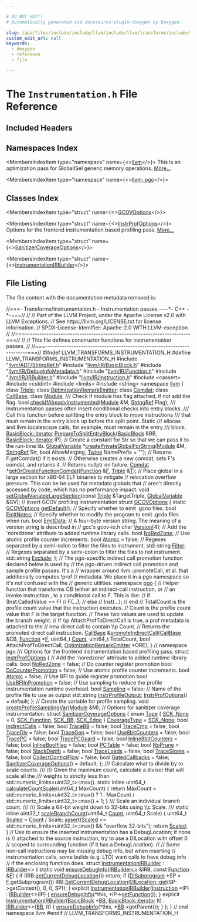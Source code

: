 ```yaml
---

# DO NOT EDIT!
# Automatically generated via docusaurus-plugin-doxygen by Doxygen.

slug: /api/files/include/include/llvm/include/llvm/transforms/include/llvm/transforms/utils/instrumentation-h
custom_edit_url: null
keywords:
  - doxygen
  - reference
  - file

---
```





# The `Instrumentation.h` File Reference

<DoxygenPage pluginConfig={pluginConfig}>



## Included Headers

<IncludesList>
<IncludesListItem
  filePath="llvm/ADT/StringRef.h"
  permalink="/docs/api/files/include/include/llvm/include/llvm/adt/stringref-h"
  isLocal="true" />
<IncludesListItem
  filePath="llvm/IR/BasicBlock.h"
  permalink="/docs/api/files/include/include/llvm/include/llvm/ir/basicblock-h"
  isLocal="true" />
<IncludesListItem
  filePath="llvm/IR/DebugInfoMetadata.h"
  permalink="/docs/api/files/include/include/llvm/include/llvm/ir/debuginfometadata-h"
  isLocal="true" />
<IncludesListItem
  filePath="llvm/IR/Function.h"
  permalink="/docs/api/files/include/include/llvm/include/llvm/ir/function-h"
  isLocal="true" />
<IncludesListItem
  filePath="llvm/IR/IRBuilder.h"
  permalink="/docs/api/files/include/include/llvm/include/llvm/ir/irbuilder-h"
  isLocal="true" />
<IncludesListItem
  filePath="llvm/IR/Instruction.h"
  permalink="/docs/api/files/include/include/llvm/include/llvm/ir/instruction-h"
  isLocal="true" />
<IncludesListItem
  filePath="cassert"
  permalink=""
  isLocal="false" />
<IncludesListItem
  filePath="cstdint"
  permalink=""
  isLocal="false" />
<IncludesListItem
  filePath="limits"
  permalink=""
  isLocal="false" />
<IncludesListItem
  filePath="string"
  permalink=""
  isLocal="false" />
</IncludesList>

## Namespaces Index

<MembersIndex>

<MembersIndexItem
  type="namespace"
  name={<><a href="/docs/api/namespaces/llvm">llvm</a></>}>
This is an optimization pass for GlobalISel generic memory operations. <a href="/docs/api/namespaces/llvm/#details">More...</a>
</MembersIndexItem>

<MembersIndexItem
  type="namespace"
  name={<><a href="/docs/api/namespaces/llvm/pgo">llvm::pgo</a></>}>
</MembersIndexItem>

</MembersIndex>

## Classes Index

<MembersIndex>

<MembersIndexItem
  type="struct"
  name={<><a href="/docs/api/structs/llvm/gcovoptions">GCOVOptions</a></>}>
</MembersIndexItem>

<MembersIndexItem
  type="struct"
  name={<><a href="/docs/api/structs/llvm/instrprofoptions">InstrProfOptions</a></>}>
Options for the frontend instrumentation based profiling pass. <a href="/docs/api/structs/llvm/instrprofoptions/#details">More...</a>
</MembersIndexItem>

<MembersIndexItem
  type="struct"
  name={<><a href="/docs/api/structs/llvm/sanitizercoverageoptions">SanitizerCoverageOptions</a></>}>
</MembersIndexItem>

<MembersIndexItem
  type="struct"
  name={<><a href="/docs/api/structs/llvm/instrumentationirbuilder">InstrumentationIRBuilder</a></>}>
</MembersIndexItem>

</MembersIndex>


## File Listing

The file content with the documentation metadata removed is:

<ProgramListing>

<Link id="l00001" /><CodeLine lineNumber="1"><Highlight kind="comment">//===- Transforms/Instrumentation.h - Instrumentation passes ----&#42;- C++ -&#42;-===//</Highlight><Highlight kind="normal"></Highlight></CodeLine>
<Link id="l00002" /><CodeLine lineNumber="2"><Highlight kind="normal"></Highlight><Highlight kind="comment">//</Highlight><Highlight kind="normal"></Highlight></CodeLine>
<Link id="l00003" /><CodeLine lineNumber="3"><Highlight kind="normal"></Highlight><Highlight kind="comment">// Part of the LLVM Project, under the Apache License v2.0 with LLVM Exceptions.</Highlight><Highlight kind="normal"></Highlight></CodeLine>
<Link id="l00004" /><CodeLine lineNumber="4"><Highlight kind="normal"></Highlight><Highlight kind="comment">// See https://llvm.org/LICENSE.txt for license information.</Highlight><Highlight kind="normal"></Highlight></CodeLine>
<Link id="l00005" /><CodeLine lineNumber="5"><Highlight kind="normal"></Highlight><Highlight kind="comment">// SPDX-License-Identifier: Apache-2.0 WITH LLVM-exception</Highlight><Highlight kind="normal"></Highlight></CodeLine>
<Link id="l00006" /><CodeLine lineNumber="6"><Highlight kind="normal"></Highlight><Highlight kind="comment">//</Highlight><Highlight kind="normal"></Highlight></CodeLine>
<Link id="l00007" /><CodeLine lineNumber="7"><Highlight kind="normal"></Highlight><Highlight kind="comment">//===----------------------------------------------------------------------===//</Highlight><Highlight kind="normal"></Highlight></CodeLine>
<Link id="l00008" /><CodeLine lineNumber="8"><Highlight kind="normal"></Highlight><Highlight kind="comment">//</Highlight><Highlight kind="normal"></Highlight></CodeLine>
<Link id="l00009" /><CodeLine lineNumber="9"><Highlight kind="normal"></Highlight><Highlight kind="comment">// This file defines constructor functions for instrumentation passes.</Highlight><Highlight kind="normal"></Highlight></CodeLine>
<Link id="l00010" /><CodeLine lineNumber="10"><Highlight kind="normal"></Highlight><Highlight kind="comment">//</Highlight><Highlight kind="normal"></Highlight></CodeLine>
<Link id="l00011" /><CodeLine lineNumber="11"><Highlight kind="normal"></Highlight><Highlight kind="comment">//===----------------------------------------------------------------------===//</Highlight><Highlight kind="normal"></Highlight></CodeLine>
<Link id="l00012" /><CodeLine lineNumber="12"><Highlight kind="normal"></Highlight></CodeLine>
<Link id="l00013" /><CodeLine lineNumber="13"><Highlight kind="normal"></Highlight><Highlight kind="preprocessor">#ifndef LLVM&#95;TRANSFORMS&#95;INSTRUMENTATION&#95;H</Highlight><Highlight kind="normal"></Highlight></CodeLine>
<Link id="l00014" /><CodeLine lineNumber="14"><Highlight kind="normal"></Highlight><Highlight kind="preprocessor">#define LLVM&#95;TRANSFORMS&#95;INSTRUMENTATION&#95;H</Highlight><Highlight kind="normal"></Highlight></CodeLine>
<Link id="l00015" /><CodeLine lineNumber="15"><Highlight kind="normal"></Highlight></CodeLine>
<Link id="l00016" /><CodeLine lineNumber="16"><Highlight kind="normal"></Highlight><Highlight kind="preprocessor">#include &quot;<a href="/docs/api/files/include/include/llvm/include/llvm/adt/stringref-h">llvm/ADT/StringRef.h</a>&quot;</Highlight><Highlight kind="normal"></Highlight></CodeLine>
<Link id="l00017" /><CodeLine lineNumber="17"><Highlight kind="normal"></Highlight><Highlight kind="preprocessor">#include &quot;<a href="/docs/api/files/include/include/llvm/include/llvm/ir/basicblock-h">llvm/IR/BasicBlock.h</a>&quot;</Highlight><Highlight kind="normal"></Highlight></CodeLine>
<Link id="l00018" /><CodeLine lineNumber="18"><Highlight kind="normal"></Highlight><Highlight kind="preprocessor">#include &quot;<a href="/docs/api/files/include/include/llvm/include/llvm/ir/debuginfometadata-h">llvm/IR/DebugInfoMetadata.h</a>&quot;</Highlight><Highlight kind="normal"></Highlight></CodeLine>
<Link id="l00019" /><CodeLine lineNumber="19"><Highlight kind="normal"></Highlight><Highlight kind="preprocessor">#include &quot;<a href="/docs/api/files/include/include/llvm/include/llvm/ir/function-h">llvm/IR/Function.h</a>&quot;</Highlight><Highlight kind="normal"></Highlight></CodeLine>
<Link id="l00020" /><CodeLine lineNumber="20"><Highlight kind="normal"></Highlight><Highlight kind="preprocessor">#include &quot;<a href="/docs/api/files/include/include/llvm/include/llvm/ir/irbuilder-h">llvm/IR/IRBuilder.h</a>&quot;</Highlight><Highlight kind="normal"></Highlight></CodeLine>
<Link id="l00021" /><CodeLine lineNumber="21"><Highlight kind="normal"></Highlight><Highlight kind="preprocessor">#include &quot;<a href="/docs/api/files/include/include/llvm/include/llvm/ir/instruction-h">llvm/IR/Instruction.h</a>&quot;</Highlight><Highlight kind="normal"></Highlight></CodeLine>
<Link id="l00022" /><CodeLine lineNumber="22"><Highlight kind="normal"></Highlight><Highlight kind="preprocessor">#include &lt;cassert&gt;</Highlight><Highlight kind="normal"></Highlight></CodeLine>
<Link id="l00023" /><CodeLine lineNumber="23"><Highlight kind="normal"></Highlight><Highlight kind="preprocessor">#include &lt;cstdint&gt;</Highlight><Highlight kind="normal"></Highlight></CodeLine>
<Link id="l00024" /><CodeLine lineNumber="24"><Highlight kind="normal"></Highlight><Highlight kind="preprocessor">#include &lt;limits&gt;</Highlight><Highlight kind="normal"></Highlight></CodeLine>
<Link id="l00025" /><CodeLine lineNumber="25"><Highlight kind="normal"></Highlight><Highlight kind="preprocessor">#include &lt;string&gt;</Highlight><Highlight kind="normal"></Highlight></CodeLine>
<Link id="l00026" /><CodeLine lineNumber="26"><Highlight kind="normal"></Highlight></CodeLine>
<Link id="l00027" /><CodeLine lineNumber="27"><Highlight kind="normal"></Highlight><Highlight kind="keyword">namespace </Highlight><Highlight kind="normal"><a href="/docs/api/namespaces/llvm">llvm</a> &#123;</Highlight></CodeLine>
<Link id="l00028" /><CodeLine lineNumber="28"><Highlight kind="normal"></Highlight></CodeLine>
<Link id="l00029" /><CodeLine lineNumber="29"><Highlight kind="normal"></Highlight><Highlight kind="keyword">class </Highlight><Highlight kind="normal"><a href="/docs/api/classes/llvm/triple">Triple</a>;</Highlight></CodeLine>
<Link id="l00030" /><CodeLine lineNumber="30"><Highlight kind="normal"></Highlight><Highlight kind="keyword">class </Highlight><Highlight kind="normal"><a href="/docs/api/classes/llvm/optimizationremarkemitter">OptimizationRemarkEmitter</a>;</Highlight></CodeLine>
<Link id="l00031" /><CodeLine lineNumber="31"><Highlight kind="normal"></Highlight><Highlight kind="keyword">class </Highlight><Highlight kind="normal"><a href="/docs/api/classes/llvm/comdat">Comdat</a>;</Highlight></CodeLine>
<Link id="l00032" /><CodeLine lineNumber="32"><Highlight kind="normal"></Highlight><Highlight kind="keyword">class </Highlight><Highlight kind="normal"><a href="/docs/api/classes/llvm/callbase">CallBase</a>;</Highlight></CodeLine>
<Link id="l00033" /><CodeLine lineNumber="33"><Highlight kind="normal"></Highlight><Highlight kind="keyword">class </Highlight><Highlight kind="normal"><a href="/docs/api/classes/llvm/module">Module</a>;</Highlight></CodeLine>
<Link id="l00034" /><CodeLine lineNumber="34"><Highlight kind="normal"></Highlight><Highlight kind="comment"></Highlight></CodeLine>
<Link id="l00035" /><CodeLine lineNumber="35"><Highlight kind="comment">/// Check if module has flag attached, if not add the flag.</Highlight><Highlight kind="normal"></Highlight></CodeLine>
<Link id="l00036" /><CodeLine lineNumber="36"><Highlight kind="normal"></Highlight><Highlight kind="keywordtype">bool</Highlight><Highlight kind="normal"> <a href="/docs/api/namespaces/llvm/#aeed520b6f17bd6271d563ee25f3e4728">checkIfAlreadyInstrumented</a>(<a href="/docs/api/classes/llvm/module">Module</a> &amp;M, <a href="/docs/api/classes/llvm/stringref">StringRef</a> Flag);</Highlight></CodeLine>
<Link id="l00037" /><CodeLine lineNumber="37"><Highlight kind="normal"></Highlight><Highlight kind="comment"></Highlight></CodeLine>
<Link id="l00038" /><CodeLine lineNumber="38"><Highlight kind="comment">/// Instrumentation passes often insert conditional checks into entry blocks.</Highlight></CodeLine>
<Link id="l00039" /><CodeLine lineNumber="39"><Highlight kind="comment">/// Call this function before splitting the entry block to move instructions</Highlight></CodeLine>
<Link id="l00040" /><CodeLine lineNumber="40"><Highlight kind="comment">/// that must remain in the entry block up before the split point. Static</Highlight></CodeLine>
<Link id="l00041" /><CodeLine lineNumber="41"><Highlight kind="comment">/// allocas and llvm.localescape calls, for example, must remain in the entry</Highlight></CodeLine>
<Link id="l00042" /><CodeLine lineNumber="42"><Highlight kind="comment">/// block.</Highlight><Highlight kind="normal"></Highlight></CodeLine>
<Link id="l00043" /><CodeLine lineNumber="43"><Highlight kind="normal"><a href="/docs/api/classes/llvm/basicblock/#a98c0a84a5dfa8bce341c829709f171e5">BasicBlock::iterator</a> <a href="/docs/api/namespaces/llvm/#ad7f49d3dc767d0f0789ffd9e332e7a49">PrepareToSplitEntryBlock</a>(<a href="/docs/api/classes/llvm/basicblock">BasicBlock</a> &amp;BB,</Highlight></CodeLine>
<Link id="l00044" /><CodeLine lineNumber="44"><Highlight kind="normal">                                              <a href="/docs/api/classes/llvm/basicblock/#a98c0a84a5dfa8bce341c829709f171e5">BasicBlock::iterator</a> IP);</Highlight></CodeLine>
<Link id="l00045" /><CodeLine lineNumber="45"><Highlight kind="normal"></Highlight></CodeLine>
<Link id="l00046" /><CodeLine lineNumber="46"><Highlight kind="normal"></Highlight><Highlight kind="comment">// Create a constant for Str so that we can pass it to the run-time lib.</Highlight><Highlight kind="normal"></Highlight></CodeLine>
<Link id="l00047" /><CodeLine lineNumber="47"><Highlight kind="normal"><a href="/docs/api/classes/llvm/globalvariable">GlobalVariable</a> &#42;<a href="/docs/api/namespaces/llvm/#a15889f1df360601e4f92325b39882a34">createPrivateGlobalForString</a>(<a href="/docs/api/classes/llvm/module">Module</a> &amp;M, <a href="/docs/api/classes/llvm/stringref">StringRef</a> Str,</Highlight></CodeLine>
<Link id="l00048" /><CodeLine lineNumber="48"><Highlight kind="normal">                                             </Highlight><Highlight kind="keywordtype">bool</Highlight><Highlight kind="normal"> AllowMerging,</Highlight></CodeLine>
<Link id="l00049" /><CodeLine lineNumber="49"><Highlight kind="normal">                                             <a href="/docs/api/classes/llvm/twine">Twine</a> NamePrefix = </Highlight><Highlight kind="stringliteral">&quot;&quot;</Highlight><Highlight kind="normal">);</Highlight></CodeLine>
<Link id="l00050" /><CodeLine lineNumber="50"><Highlight kind="normal"></Highlight></CodeLine>
<Link id="l00051" /><CodeLine lineNumber="51"><Highlight kind="normal"></Highlight><Highlight kind="comment">// Returns F.getComdat() if it exists.</Highlight><Highlight kind="normal"></Highlight></CodeLine>
<Link id="l00052" /><CodeLine lineNumber="52"><Highlight kind="normal"></Highlight><Highlight kind="comment">// Otherwise creates a new comdat, sets F&#39;s comdat, and returns it.</Highlight><Highlight kind="normal"></Highlight></CodeLine>
<Link id="l00053" /><CodeLine lineNumber="53"><Highlight kind="normal"></Highlight><Highlight kind="comment">// Returns nullptr on failure.</Highlight><Highlight kind="normal"></Highlight></CodeLine>
<Link id="l00054" /><CodeLine lineNumber="54"><Highlight kind="normal"><a href="/docs/api/classes/llvm/comdat">Comdat</a> &#42;<a href="/docs/api/namespaces/llvm/#a9176c73c5484c0f85a02eaa609d8a38c">getOrCreateFunctionComdat</a>(<a href="/docs/api/classes/llvm/function">Function</a> &amp;<a href="/docs/api/files/lib/lib/support/md5-cpp/#a96d73bbd7af15cb1fc38c3f4a3bd82e9">F</a>, <a href="/docs/api/classes/llvm/triple">Triple</a> &amp;<a href="/docs/api/files/lib/lib/target/lib/target/mips/mips16isellowering-cpp/#a0acb682b8260ab1c60b918599864e2e5">T</a>);</Highlight></CodeLine>
<Link id="l00055" /><CodeLine lineNumber="55"><Highlight kind="normal"></Highlight></CodeLine>
<Link id="l00056" /><CodeLine lineNumber="56"><Highlight kind="normal"></Highlight><Highlight kind="comment">// Place global in a large section for x86-64 ELF binaries to mitigate</Highlight><Highlight kind="normal"></Highlight></CodeLine>
<Link id="l00057" /><CodeLine lineNumber="57"><Highlight kind="normal"></Highlight><Highlight kind="comment">// relocation overflow pressure. This can be be used for metadata globals that</Highlight><Highlight kind="normal"></Highlight></CodeLine>
<Link id="l00058" /><CodeLine lineNumber="58"><Highlight kind="normal"></Highlight><Highlight kind="comment">// aren&#39;t directly accessed by code, which has no performance impact.</Highlight><Highlight kind="normal"></Highlight></CodeLine>
<Link id="l00059" /><CodeLine lineNumber="59"><Highlight kind="normal"></Highlight><Highlight kind="keywordtype">void</Highlight><Highlight kind="normal"> <a href="/docs/api/namespaces/llvm/#aaf2ff3020b311fe77e208f80459017aa">setGlobalVariableLargeSection</a>(</Highlight><Highlight kind="keyword">const</Highlight><Highlight kind="normal"> <a href="/docs/api/classes/llvm/triple">Triple</a> &amp;TargetTriple,</Highlight></CodeLine>
<Link id="l00060" /><CodeLine lineNumber="60"><Highlight kind="normal">                                   <a href="/docs/api/classes/llvm/globalvariable">GlobalVariable</a> &amp;GV);</Highlight></CodeLine>
<Link id="l00061" /><CodeLine lineNumber="61"><Highlight kind="normal"></Highlight></CodeLine>
<Link id="l00062" /><CodeLine lineNumber="62"><Highlight kind="normal"></Highlight><Highlight kind="comment">// Insert GCOV profiling instrumentation</Highlight><Highlight kind="normal"></Highlight></CodeLine>
<Link id="l00063" /><CodeLine lineNumber="63" lineLink="/docs/api/structs/llvm/gcovoptions"><Highlight kind="normal"></Highlight><Highlight kind="keyword">struct </Highlight><Highlight kind="normal"><a href="/docs/api/structs/llvm/gcovoptions">GCOVOptions</a> &#123;</Highlight></CodeLine>
<Link id="l00064" /><CodeLine lineNumber="64"><Highlight kind="normal">  </Highlight><Highlight kind="keyword">static</Highlight><Highlight kind="normal"> <a href="/docs/api/structs/llvm/gcovoptions">GCOVOptions</a> <a href="/docs/api/structs/llvm/gcovoptions/#a2a4f5ed715494231eea8c658023014dd">getDefault</a>();</Highlight></CodeLine>
<Link id="l00065" /><CodeLine lineNumber="65"><Highlight kind="normal"></Highlight></CodeLine>
<Link id="l00066" /><CodeLine lineNumber="66"><Highlight kind="normal">  </Highlight><Highlight kind="comment">// Specify whether to emit .gcno files.</Highlight><Highlight kind="normal"></Highlight></CodeLine>
<Link id="l00067" /><CodeLine lineNumber="67" lineLink="/docs/api/structs/llvm/gcovoptions/#a9650437e09459d65f738937955d8f884"><Highlight kind="normal">  </Highlight><Highlight kind="keywordtype">bool</Highlight><Highlight kind="normal"> <a href="/docs/api/structs/llvm/gcovoptions/#a9650437e09459d65f738937955d8f884">EmitNotes</a>;</Highlight></CodeLine>
<Link id="l00068" /><CodeLine lineNumber="68"><Highlight kind="normal"></Highlight></CodeLine>
<Link id="l00069" /><CodeLine lineNumber="69"><Highlight kind="normal">  </Highlight><Highlight kind="comment">// Specify whether to modify the program to emit .gcda files when run.</Highlight><Highlight kind="normal"></Highlight></CodeLine>
<Link id="l00070" /><CodeLine lineNumber="70" lineLink="/docs/api/structs/llvm/gcovoptions/#aaa4ca0fc70da4cc8a069186333919c9d"><Highlight kind="normal">  </Highlight><Highlight kind="keywordtype">bool</Highlight><Highlight kind="normal"> <a href="/docs/api/structs/llvm/gcovoptions/#aaa4ca0fc70da4cc8a069186333919c9d">EmitData</a>;</Highlight></CodeLine>
<Link id="l00071" /><CodeLine lineNumber="71"><Highlight kind="normal"></Highlight></CodeLine>
<Link id="l00072" /><CodeLine lineNumber="72"><Highlight kind="normal">  </Highlight><Highlight kind="comment">// A four-byte version string. The meaning of a version string is described in</Highlight><Highlight kind="normal"></Highlight></CodeLine>
<Link id="l00073" /><CodeLine lineNumber="73"><Highlight kind="normal">  </Highlight><Highlight kind="comment">// gcc&#39;s gcov-io.h</Highlight><Highlight kind="normal"></Highlight></CodeLine>
<Link id="l00074" /><CodeLine lineNumber="74" lineLink="/docs/api/structs/llvm/gcovoptions/#aa42b0007c57b72eb60906d55125eb8b5"><Highlight kind="normal">  </Highlight><Highlight kind="keywordtype">char</Highlight><Highlight kind="normal"> <a href="/docs/api/structs/llvm/gcovoptions/#aa42b0007c57b72eb60906d55125eb8b5">Version</a>&#91;4&#93;;</Highlight></CodeLine>
<Link id="l00075" /><CodeLine lineNumber="75"><Highlight kind="normal"></Highlight></CodeLine>
<Link id="l00076" /><CodeLine lineNumber="76"><Highlight kind="normal">  </Highlight><Highlight kind="comment">// Add the &#39;noredzone&#39; attribute to added runtime library calls.</Highlight><Highlight kind="normal"></Highlight></CodeLine>
<Link id="l00077" /><CodeLine lineNumber="77" lineLink="/docs/api/structs/llvm/gcovoptions/#a7603fb20be37298c2a4e85cc65cd00dc"><Highlight kind="normal">  </Highlight><Highlight kind="keywordtype">bool</Highlight><Highlight kind="normal"> <a href="/docs/api/structs/llvm/gcovoptions/#a7603fb20be37298c2a4e85cc65cd00dc">NoRedZone</a>;</Highlight></CodeLine>
<Link id="l00078" /><CodeLine lineNumber="78"><Highlight kind="normal"></Highlight></CodeLine>
<Link id="l00079" /><CodeLine lineNumber="79"><Highlight kind="normal">  </Highlight><Highlight kind="comment">// Use atomic profile counter increments.</Highlight><Highlight kind="normal"></Highlight></CodeLine>
<Link id="l00080" /><CodeLine lineNumber="80" lineLink="/docs/api/structs/llvm/gcovoptions/#a047d5b89b81ca7392d029cc29d7dc5b1"><Highlight kind="normal">  </Highlight><Highlight kind="keywordtype">bool</Highlight><Highlight kind="normal"> <a href="/docs/api/structs/llvm/gcovoptions/#a047d5b89b81ca7392d029cc29d7dc5b1">Atomic</a> = </Highlight><Highlight kind="keyword">false</Highlight><Highlight kind="normal">;</Highlight></CodeLine>
<Link id="l00081" /><CodeLine lineNumber="81"><Highlight kind="normal"></Highlight></CodeLine>
<Link id="l00082" /><CodeLine lineNumber="82"><Highlight kind="normal">  </Highlight><Highlight kind="comment">// Regexes separated by a semi-colon to filter the files to instrument.</Highlight><Highlight kind="normal"></Highlight></CodeLine>
<Link id="l00083" /><CodeLine lineNumber="83" lineLink="/docs/api/structs/llvm/gcovoptions/#a90fb5409637956ad55a1436c16eab67f"><Highlight kind="normal">  std::string <a href="/docs/api/structs/llvm/gcovoptions/#a90fb5409637956ad55a1436c16eab67f">Filter</a>;</Highlight></CodeLine>
<Link id="l00084" /><CodeLine lineNumber="84"><Highlight kind="normal"></Highlight></CodeLine>
<Link id="l00085" /><CodeLine lineNumber="85"><Highlight kind="normal">  </Highlight><Highlight kind="comment">// Regexes separated by a semi-colon to filter the files to not instrument.</Highlight><Highlight kind="normal"></Highlight></CodeLine>
<Link id="l00086" /><CodeLine lineNumber="86" lineLink="/docs/api/structs/llvm/gcovoptions/#a82b0da882b862e60f85f88712a182bb3"><Highlight kind="normal">  std::string <a href="/docs/api/structs/llvm/gcovoptions/#a82b0da882b862e60f85f88712a182bb3">Exclude</a>;</Highlight></CodeLine>
<Link id="l00087" /><CodeLine lineNumber="87"><Highlight kind="normal">&#125;;</Highlight></CodeLine>
<Link id="l00088" /><CodeLine lineNumber="88"><Highlight kind="normal"></Highlight></CodeLine>
<Link id="l00089" /><CodeLine lineNumber="89"><Highlight kind="normal"></Highlight><Highlight kind="comment">// The pgo-specific indirect call promotion function declared below is used by</Highlight><Highlight kind="normal"></Highlight></CodeLine>
<Link id="l00090" /><CodeLine lineNumber="90"><Highlight kind="normal"></Highlight><Highlight kind="comment">// the pgo-driven indirect call promotion and sample profile passes. It&#39;s a</Highlight><Highlight kind="normal"></Highlight></CodeLine>
<Link id="l00091" /><CodeLine lineNumber="91"><Highlight kind="normal"></Highlight><Highlight kind="comment">// wrapper around llvm::promoteCall, et al. that additionally computes !prof</Highlight><Highlight kind="normal"></Highlight></CodeLine>
<Link id="l00092" /><CodeLine lineNumber="92"><Highlight kind="normal"></Highlight><Highlight kind="comment">// metadata. We place it in a pgo namespace so it&#39;s not confused with the</Highlight><Highlight kind="normal"></Highlight></CodeLine>
<Link id="l00093" /><CodeLine lineNumber="93"><Highlight kind="normal"></Highlight><Highlight kind="comment">// generic utilities.</Highlight><Highlight kind="normal"></Highlight></CodeLine>
<Link id="l00094" /><CodeLine lineNumber="94" lineLink="/docs/api/namespaces/llvm/pgo"><Highlight kind="normal"></Highlight><Highlight kind="keyword">namespace </Highlight><Highlight kind="normal"><a href="/docs/api/namespaces/llvm/pgo">pgo</a> &#123;</Highlight></CodeLine>
<Link id="l00095" /><CodeLine lineNumber="95"><Highlight kind="normal"></Highlight></CodeLine>
<Link id="l00096" /><CodeLine lineNumber="96"><Highlight kind="normal"></Highlight><Highlight kind="comment">// Helper function that transforms CB (either an indirect-call instruction, or</Highlight><Highlight kind="normal"></Highlight></CodeLine>
<Link id="l00097" /><CodeLine lineNumber="97"><Highlight kind="normal"></Highlight><Highlight kind="comment">// an invoke instruction , to a conditional call to F. This is like:</Highlight><Highlight kind="normal"></Highlight></CodeLine>
<Link id="l00098" /><CodeLine lineNumber="98"><Highlight kind="normal"></Highlight><Highlight kind="comment">//     if (Inst.CalledValue == F)</Highlight><Highlight kind="normal"></Highlight></CodeLine>
<Link id="l00099" /><CodeLine lineNumber="99"><Highlight kind="normal"></Highlight><Highlight kind="comment">//        F(...);</Highlight><Highlight kind="normal"></Highlight></CodeLine>
<Link id="l00100" /><CodeLine lineNumber="100"><Highlight kind="normal"></Highlight><Highlight kind="comment">//     else</Highlight><Highlight kind="normal"></Highlight></CodeLine>
<Link id="l00101" /><CodeLine lineNumber="101"><Highlight kind="normal"></Highlight><Highlight kind="comment">//        Inst(...);</Highlight><Highlight kind="normal"></Highlight></CodeLine>
<Link id="l00102" /><CodeLine lineNumber="102"><Highlight kind="normal"></Highlight><Highlight kind="comment">//     end</Highlight><Highlight kind="normal"></Highlight></CodeLine>
<Link id="l00103" /><CodeLine lineNumber="103"><Highlight kind="normal"></Highlight><Highlight kind="comment">// TotalCount is the profile count value that the instruction executes.</Highlight><Highlight kind="normal"></Highlight></CodeLine>
<Link id="l00104" /><CodeLine lineNumber="104"><Highlight kind="normal"></Highlight><Highlight kind="comment">// Count is the profile count value that F is the target function.</Highlight><Highlight kind="normal"></Highlight></CodeLine>
<Link id="l00105" /><CodeLine lineNumber="105"><Highlight kind="normal"></Highlight><Highlight kind="comment">// These two values are used to update the branch weight.</Highlight><Highlight kind="normal"></Highlight></CodeLine>
<Link id="l00106" /><CodeLine lineNumber="106"><Highlight kind="normal"></Highlight><Highlight kind="comment">// If \\p AttachProfToDirectCall is true, a prof metadata is attached to the</Highlight><Highlight kind="normal"></Highlight></CodeLine>
<Link id="l00107" /><CodeLine lineNumber="107"><Highlight kind="normal"></Highlight><Highlight kind="comment">// new direct call to contain \\p Count.</Highlight><Highlight kind="normal"></Highlight></CodeLine>
<Link id="l00108" /><CodeLine lineNumber="108"><Highlight kind="normal"></Highlight><Highlight kind="comment">// Returns the promoted direct call instruction.</Highlight><Highlight kind="normal"></Highlight></CodeLine>
<Link id="l00109" /><CodeLine lineNumber="109"><Highlight kind="normal"><a href="/docs/api/classes/llvm/callbase">CallBase</a> &amp;<a href="/docs/api/namespaces/llvm/pgo/#ac3ab1f99a5d99ba23fcfec6044ebc805">promoteIndirectCall</a>(<a href="/docs/api/classes/llvm/callbase">CallBase</a> &amp;CB, <a href="/docs/api/classes/llvm/function">Function</a> &#42;<a href="/docs/api/files/lib/lib/support/md5-cpp/#a96d73bbd7af15cb1fc38c3f4a3bd82e9">F</a>, uint64&#95;t <a href="/docs/api/namespaces/llvm/#a845e08be4b0320d66901a66b0c0e9509">Count</a>,</Highlight></CodeLine>
<Link id="l00110" /><CodeLine lineNumber="110"><Highlight kind="normal">                              uint64&#95;t TotalCount, </Highlight><Highlight kind="keywordtype">bool</Highlight><Highlight kind="normal"> AttachProfToDirectCall,</Highlight></CodeLine>
<Link id="l00111" /><CodeLine lineNumber="111"><Highlight kind="normal">                              <a href="/docs/api/classes/llvm/optimizationremarkemitter">OptimizationRemarkEmitter</a> &#42;ORE);</Highlight></CodeLine>
<Link id="l00112" /><CodeLine lineNumber="112"><Highlight kind="normal">&#125; </Highlight><Highlight kind="comment">// namespace pgo</Highlight><Highlight kind="normal"></Highlight></CodeLine>
<Link id="l00113" /><CodeLine lineNumber="113"><Highlight kind="normal"></Highlight><Highlight kind="comment"></Highlight></CodeLine>
<Link id="l00114" /><CodeLine lineNumber="114"><Highlight kind="comment">/// Options for the frontend instrumentation based profiling pass.</Highlight><Highlight kind="normal"></Highlight></CodeLine>
<Link id="l00115" /><CodeLine lineNumber="115" lineLink="/docs/api/structs/llvm/instrprofoptions"><Highlight kind="normal"></Highlight><Highlight kind="keyword">struct </Highlight><Highlight kind="normal"><a href="/docs/api/structs/llvm/instrprofoptions/#a10acf855d7033007ebc6f0693a4dfa90">InstrProfOptions</a> &#123;</Highlight></CodeLine>
<Link id="l00116" /><CodeLine lineNumber="116"><Highlight kind="normal">  </Highlight><Highlight kind="comment">// Add the &#39;noredzone&#39; attribute to added runtime library calls.</Highlight><Highlight kind="normal"></Highlight></CodeLine>
<Link id="l00117" /><CodeLine lineNumber="117" lineLink="/docs/api/structs/llvm/instrprofoptions/#a453a285abbd4055529d0113e34222fde"><Highlight kind="normal">  </Highlight><Highlight kind="keywordtype">bool</Highlight><Highlight kind="normal"> <a href="/docs/api/structs/llvm/instrprofoptions/#a453a285abbd4055529d0113e34222fde">NoRedZone</a> = </Highlight><Highlight kind="keyword">false</Highlight><Highlight kind="normal">;</Highlight></CodeLine>
<Link id="l00118" /><CodeLine lineNumber="118"><Highlight kind="normal"></Highlight></CodeLine>
<Link id="l00119" /><CodeLine lineNumber="119"><Highlight kind="normal">  </Highlight><Highlight kind="comment">// Do counter register promotion</Highlight><Highlight kind="normal"></Highlight></CodeLine>
<Link id="l00120" /><CodeLine lineNumber="120" lineLink="/docs/api/structs/llvm/instrprofoptions/#a7961a6dd8e7618d08b3ffe19e1a3c7e3"><Highlight kind="normal">  </Highlight><Highlight kind="keywordtype">bool</Highlight><Highlight kind="normal"> <a href="/docs/api/structs/llvm/instrprofoptions/#a7961a6dd8e7618d08b3ffe19e1a3c7e3">DoCounterPromotion</a> = </Highlight><Highlight kind="keyword">false</Highlight><Highlight kind="normal">;</Highlight></CodeLine>
<Link id="l00121" /><CodeLine lineNumber="121"><Highlight kind="normal"></Highlight></CodeLine>
<Link id="l00122" /><CodeLine lineNumber="122"><Highlight kind="normal">  </Highlight><Highlight kind="comment">// Use atomic profile counter increments.</Highlight><Highlight kind="normal"></Highlight></CodeLine>
<Link id="l00123" /><CodeLine lineNumber="123" lineLink="/docs/api/structs/llvm/instrprofoptions/#a599d8f0899e3ea8da9d84cae20c82164"><Highlight kind="normal">  </Highlight><Highlight kind="keywordtype">bool</Highlight><Highlight kind="normal"> <a href="/docs/api/structs/llvm/instrprofoptions/#a599d8f0899e3ea8da9d84cae20c82164">Atomic</a> = </Highlight><Highlight kind="keyword">false</Highlight><Highlight kind="normal">;</Highlight></CodeLine>
<Link id="l00124" /><CodeLine lineNumber="124"><Highlight kind="normal"></Highlight></CodeLine>
<Link id="l00125" /><CodeLine lineNumber="125"><Highlight kind="normal">  </Highlight><Highlight kind="comment">// Use BFI to guide register promotion</Highlight><Highlight kind="normal"></Highlight></CodeLine>
<Link id="l00126" /><CodeLine lineNumber="126" lineLink="/docs/api/structs/llvm/instrprofoptions/#a3924c5cb31de4d5bd52aa9191186765f"><Highlight kind="normal">  </Highlight><Highlight kind="keywordtype">bool</Highlight><Highlight kind="normal"> <a href="/docs/api/structs/llvm/instrprofoptions/#a3924c5cb31de4d5bd52aa9191186765f">UseBFIInPromotion</a> = </Highlight><Highlight kind="keyword">false</Highlight><Highlight kind="normal">;</Highlight></CodeLine>
<Link id="l00127" /><CodeLine lineNumber="127"><Highlight kind="normal"></Highlight></CodeLine>
<Link id="l00128" /><CodeLine lineNumber="128"><Highlight kind="normal">  </Highlight><Highlight kind="comment">// Use sampling to reduce the profile instrumentation runtime overhead.</Highlight><Highlight kind="normal"></Highlight></CodeLine>
<Link id="l00129" /><CodeLine lineNumber="129" lineLink="/docs/api/structs/llvm/instrprofoptions/#a455749336d730c09c0015adecf3139b2"><Highlight kind="normal">  </Highlight><Highlight kind="keywordtype">bool</Highlight><Highlight kind="normal"> <a href="/docs/api/structs/llvm/instrprofoptions/#a455749336d730c09c0015adecf3139b2">Sampling</a> = </Highlight><Highlight kind="keyword">false</Highlight><Highlight kind="normal">;</Highlight></CodeLine>
<Link id="l00130" /><CodeLine lineNumber="130"><Highlight kind="normal"></Highlight></CodeLine>
<Link id="l00131" /><CodeLine lineNumber="131"><Highlight kind="normal">  </Highlight><Highlight kind="comment">// Name of the profile file to use as output</Highlight><Highlight kind="normal"></Highlight></CodeLine>
<Link id="l00132" /><CodeLine lineNumber="132" lineLink="/docs/api/structs/llvm/instrprofoptions/#ab9246d23776e80d142b6245f1ac54761"><Highlight kind="normal">  std::string <a href="/docs/api/structs/llvm/instrprofoptions/#ab9246d23776e80d142b6245f1ac54761">InstrProfileOutput</a>;</Highlight></CodeLine>
<Link id="l00133" /><CodeLine lineNumber="133"><Highlight kind="normal"></Highlight></CodeLine>
<Link id="l00134" /><CodeLine lineNumber="134" lineLink="/docs/api/structs/llvm/instrprofoptions/#a10acf855d7033007ebc6f0693a4dfa90"><Highlight kind="normal">  <a href="/docs/api/structs/llvm/instrprofoptions/#a10acf855d7033007ebc6f0693a4dfa90">InstrProfOptions</a>() = </Highlight><Highlight kind="keywordflow">default</Highlight><Highlight kind="normal">;</Highlight></CodeLine>
<Link id="l00135" /><CodeLine lineNumber="135"><Highlight kind="normal">&#125;;</Highlight></CodeLine>
<Link id="l00136" /><CodeLine lineNumber="136"><Highlight kind="normal"></Highlight></CodeLine>
<Link id="l00137" /><CodeLine lineNumber="137"><Highlight kind="normal"></Highlight><Highlight kind="comment">// Create the variable for profile sampling.</Highlight><Highlight kind="normal"></Highlight></CodeLine>
<Link id="l00138" /><CodeLine lineNumber="138"><Highlight kind="normal"></Highlight><Highlight kind="keywordtype">void</Highlight><Highlight kind="normal"> <a href="/docs/api/namespaces/llvm/#a277490f857b3fe53b950347a9148a447">createProfileSamplingVar</a>(<a href="/docs/api/classes/llvm/module">Module</a> &amp;M);</Highlight></CodeLine>
<Link id="l00139" /><CodeLine lineNumber="139"><Highlight kind="normal"></Highlight></CodeLine>
<Link id="l00140" /><CodeLine lineNumber="140"><Highlight kind="normal"></Highlight><Highlight kind="comment">// Options for sanitizer coverage instrumentation.</Highlight><Highlight kind="normal"></Highlight></CodeLine>
<Link id="l00141" /><CodeLine lineNumber="141" lineLink="/docs/api/structs/llvm/sanitizercoverageoptions"><Highlight kind="normal"></Highlight><Highlight kind="keyword">struct </Highlight><Highlight kind="normal"><a href="/docs/api/structs/llvm/sanitizercoverageoptions/#a116e5442a6e9139e0290b8ac2c8057f2">SanitizerCoverageOptions</a> &#123;</Highlight></CodeLine>
<Link id="l00142" /><CodeLine lineNumber="142" lineLink="/docs/api/structs/llvm/sanitizercoverageoptions/#a6fbd9e46b04866c157520732aaaa99be"><Highlight kind="normal">  </Highlight><Highlight kind="keyword">enum</Highlight><Highlight kind="normal"> <a href="/docs/api/structs/llvm/sanitizercoverageoptions/#a6fbd9e46b04866c157520732aaaa99be">Type</a> &#123;</Highlight></CodeLine>
<Link id="l00143" /><CodeLine lineNumber="143" lineLink="/docs/api/structs/llvm/sanitizercoverageoptions/#a6fbd9e46b04866c157520732aaaa99bea8d35016762982753aec6d7aed4be8142"><Highlight kind="normal">    <a href="/docs/api/structs/llvm/sanitizercoverageoptions/#a6fbd9e46b04866c157520732aaaa99bea8d35016762982753aec6d7aed4be8142">SCK&#95;None</a> = 0,</Highlight></CodeLine>
<Link id="l00144" /><CodeLine lineNumber="144" lineLink="/docs/api/structs/llvm/sanitizercoverageoptions/#a6fbd9e46b04866c157520732aaaa99bea626aea6d83c51734a35fe969a0c86c5f"><Highlight kind="normal">    <a href="/docs/api/structs/llvm/sanitizercoverageoptions/#a6fbd9e46b04866c157520732aaaa99bea626aea6d83c51734a35fe969a0c86c5f">SCK&#95;Function</a>,</Highlight></CodeLine>
<Link id="l00145" /><CodeLine lineNumber="145" lineLink="/docs/api/structs/llvm/sanitizercoverageoptions/#a6fbd9e46b04866c157520732aaaa99beaa742a77dbd1705b1b3e1a612279029d8"><Highlight kind="normal">    <a href="/docs/api/structs/llvm/sanitizercoverageoptions/#a6fbd9e46b04866c157520732aaaa99beaa742a77dbd1705b1b3e1a612279029d8">SCK&#95;BB</a>,</Highlight></CodeLine>
<Link id="l00146" /><CodeLine lineNumber="146" lineLink="/docs/api/structs/llvm/sanitizercoverageoptions/#a6fbd9e46b04866c157520732aaaa99beafdefa46197f678fbe938c38ee20befd1"><Highlight kind="normal">    <a href="/docs/api/structs/llvm/sanitizercoverageoptions/#a6fbd9e46b04866c157520732aaaa99beafdefa46197f678fbe938c38ee20befd1">SCK&#95;Edge</a></Highlight></CodeLine>
<Link id="l00147" /><CodeLine lineNumber="147" lineLink="/docs/api/structs/llvm/sanitizercoverageoptions/#a09606541d39f43887258e83b257e34c1"><Highlight kind="normal">  &#125; <a href="/docs/api/structs/llvm/sanitizercoverageoptions/#a09606541d39f43887258e83b257e34c1">CoverageType</a> = <a href="/docs/api/structs/llvm/sanitizercoverageoptions/#a6fbd9e46b04866c157520732aaaa99bea8d35016762982753aec6d7aed4be8142">SCK&#95;None</a>;</Highlight></CodeLine>
<Link id="l00148" /><CodeLine lineNumber="148" lineLink="/docs/api/structs/llvm/sanitizercoverageoptions/#aaaab818a4cdbca694e6eb690d7a257f1"><Highlight kind="normal">  </Highlight><Highlight kind="keywordtype">bool</Highlight><Highlight kind="normal"> <a href="/docs/api/structs/llvm/sanitizercoverageoptions/#aaaab818a4cdbca694e6eb690d7a257f1">IndirectCalls</a> = </Highlight><Highlight kind="keyword">false</Highlight><Highlight kind="normal">;</Highlight></CodeLine>
<Link id="l00149" /><CodeLine lineNumber="149" lineLink="/docs/api/structs/llvm/sanitizercoverageoptions/#a522ced4cb05f1d83530613288df101c9"><Highlight kind="normal">  </Highlight><Highlight kind="keywordtype">bool</Highlight><Highlight kind="normal"> <a href="/docs/api/structs/llvm/sanitizercoverageoptions/#a522ced4cb05f1d83530613288df101c9">TraceBB</a> = </Highlight><Highlight kind="keyword">false</Highlight><Highlight kind="normal">;</Highlight></CodeLine>
<Link id="l00150" /><CodeLine lineNumber="150" lineLink="/docs/api/structs/llvm/sanitizercoverageoptions/#aa1e88635b87fdd3331a588f77c32cd44"><Highlight kind="normal">  </Highlight><Highlight kind="keywordtype">bool</Highlight><Highlight kind="normal"> <a href="/docs/api/structs/llvm/sanitizercoverageoptions/#aa1e88635b87fdd3331a588f77c32cd44">TraceCmp</a> = </Highlight><Highlight kind="keyword">false</Highlight><Highlight kind="normal">;</Highlight></CodeLine>
<Link id="l00151" /><CodeLine lineNumber="151" lineLink="/docs/api/structs/llvm/sanitizercoverageoptions/#a7a323cb9df35165f7e78c7a1ef7b8292"><Highlight kind="normal">  </Highlight><Highlight kind="keywordtype">bool</Highlight><Highlight kind="normal"> <a href="/docs/api/structs/llvm/sanitizercoverageoptions/#a7a323cb9df35165f7e78c7a1ef7b8292">TraceDiv</a> = </Highlight><Highlight kind="keyword">false</Highlight><Highlight kind="normal">;</Highlight></CodeLine>
<Link id="l00152" /><CodeLine lineNumber="152" lineLink="/docs/api/structs/llvm/sanitizercoverageoptions/#acd6a6faa8eb5e5d564000ead64b1bb12"><Highlight kind="normal">  </Highlight><Highlight kind="keywordtype">bool</Highlight><Highlight kind="normal"> <a href="/docs/api/structs/llvm/sanitizercoverageoptions/#acd6a6faa8eb5e5d564000ead64b1bb12">TraceGep</a> = </Highlight><Highlight kind="keyword">false</Highlight><Highlight kind="normal">;</Highlight></CodeLine>
<Link id="l00153" /><CodeLine lineNumber="153" lineLink="/docs/api/structs/llvm/sanitizercoverageoptions/#a0b3595e6dda6233221763ca6e0e8455d"><Highlight kind="normal">  </Highlight><Highlight kind="keywordtype">bool</Highlight><Highlight kind="normal"> <a href="/docs/api/structs/llvm/sanitizercoverageoptions/#a0b3595e6dda6233221763ca6e0e8455d">Use8bitCounters</a> = </Highlight><Highlight kind="keyword">false</Highlight><Highlight kind="normal">;</Highlight></CodeLine>
<Link id="l00154" /><CodeLine lineNumber="154" lineLink="/docs/api/structs/llvm/sanitizercoverageoptions/#aeb3f8fd48a0d88fa5424a949bd995bfc"><Highlight kind="normal">  </Highlight><Highlight kind="keywordtype">bool</Highlight><Highlight kind="normal"> <a href="/docs/api/structs/llvm/sanitizercoverageoptions/#aeb3f8fd48a0d88fa5424a949bd995bfc">TracePC</a> = </Highlight><Highlight kind="keyword">false</Highlight><Highlight kind="normal">;</Highlight></CodeLine>
<Link id="l00155" /><CodeLine lineNumber="155" lineLink="/docs/api/structs/llvm/sanitizercoverageoptions/#ac680953e8d40d90585617d7a46abe9f9"><Highlight kind="normal">  </Highlight><Highlight kind="keywordtype">bool</Highlight><Highlight kind="normal"> <a href="/docs/api/structs/llvm/sanitizercoverageoptions/#ac680953e8d40d90585617d7a46abe9f9">TracePCGuard</a> = </Highlight><Highlight kind="keyword">false</Highlight><Highlight kind="normal">;</Highlight></CodeLine>
<Link id="l00156" /><CodeLine lineNumber="156" lineLink="/docs/api/structs/llvm/sanitizercoverageoptions/#aad754cc8e7b969c123696d2aa4547377"><Highlight kind="normal">  </Highlight><Highlight kind="keywordtype">bool</Highlight><Highlight kind="normal"> <a href="/docs/api/structs/llvm/sanitizercoverageoptions/#aad754cc8e7b969c123696d2aa4547377">Inline8bitCounters</a> = </Highlight><Highlight kind="keyword">false</Highlight><Highlight kind="normal">;</Highlight></CodeLine>
<Link id="l00157" /><CodeLine lineNumber="157" lineLink="/docs/api/structs/llvm/sanitizercoverageoptions/#a9fabea26362c7496d6bd719d59c70ca9"><Highlight kind="normal">  </Highlight><Highlight kind="keywordtype">bool</Highlight><Highlight kind="normal"> <a href="/docs/api/structs/llvm/sanitizercoverageoptions/#a9fabea26362c7496d6bd719d59c70ca9">InlineBoolFlag</a> = </Highlight><Highlight kind="keyword">false</Highlight><Highlight kind="normal">;</Highlight></CodeLine>
<Link id="l00158" /><CodeLine lineNumber="158" lineLink="/docs/api/structs/llvm/sanitizercoverageoptions/#ad131c186c60ceb6f84f30207d70fca75"><Highlight kind="normal">  </Highlight><Highlight kind="keywordtype">bool</Highlight><Highlight kind="normal"> <a href="/docs/api/structs/llvm/sanitizercoverageoptions/#ad131c186c60ceb6f84f30207d70fca75">PCTable</a> = </Highlight><Highlight kind="keyword">false</Highlight><Highlight kind="normal">;</Highlight></CodeLine>
<Link id="l00159" /><CodeLine lineNumber="159" lineLink="/docs/api/structs/llvm/sanitizercoverageoptions/#a1fe51c905aa299a1d55a1d8a32757efa"><Highlight kind="normal">  </Highlight><Highlight kind="keywordtype">bool</Highlight><Highlight kind="normal"> <a href="/docs/api/structs/llvm/sanitizercoverageoptions/#a1fe51c905aa299a1d55a1d8a32757efa">NoPrune</a> = </Highlight><Highlight kind="keyword">false</Highlight><Highlight kind="normal">;</Highlight></CodeLine>
<Link id="l00160" /><CodeLine lineNumber="160" lineLink="/docs/api/structs/llvm/sanitizercoverageoptions/#a521bd39307e7f521f1058809616ad006"><Highlight kind="normal">  </Highlight><Highlight kind="keywordtype">bool</Highlight><Highlight kind="normal"> <a href="/docs/api/structs/llvm/sanitizercoverageoptions/#a521bd39307e7f521f1058809616ad006">StackDepth</a> = </Highlight><Highlight kind="keyword">false</Highlight><Highlight kind="normal">;</Highlight></CodeLine>
<Link id="l00161" /><CodeLine lineNumber="161" lineLink="/docs/api/structs/llvm/sanitizercoverageoptions/#a007420e82756d706184013a949f57a58"><Highlight kind="normal">  </Highlight><Highlight kind="keywordtype">bool</Highlight><Highlight kind="normal"> <a href="/docs/api/structs/llvm/sanitizercoverageoptions/#a007420e82756d706184013a949f57a58">TraceLoads</a> = </Highlight><Highlight kind="keyword">false</Highlight><Highlight kind="normal">;</Highlight></CodeLine>
<Link id="l00162" /><CodeLine lineNumber="162" lineLink="/docs/api/structs/llvm/sanitizercoverageoptions/#a81e94626fdfa57d1375ddcc0d4d888a0"><Highlight kind="normal">  </Highlight><Highlight kind="keywordtype">bool</Highlight><Highlight kind="normal"> <a href="/docs/api/structs/llvm/sanitizercoverageoptions/#a81e94626fdfa57d1375ddcc0d4d888a0">TraceStores</a> = </Highlight><Highlight kind="keyword">false</Highlight><Highlight kind="normal">;</Highlight></CodeLine>
<Link id="l00163" /><CodeLine lineNumber="163" lineLink="/docs/api/structs/llvm/sanitizercoverageoptions/#af47ef924a3c7312010d41dc3b8567357"><Highlight kind="normal">  </Highlight><Highlight kind="keywordtype">bool</Highlight><Highlight kind="normal"> <a href="/docs/api/structs/llvm/sanitizercoverageoptions/#af47ef924a3c7312010d41dc3b8567357">CollectControlFlow</a> = </Highlight><Highlight kind="keyword">false</Highlight><Highlight kind="normal">;</Highlight></CodeLine>
<Link id="l00164" /><CodeLine lineNumber="164" lineLink="/docs/api/structs/llvm/sanitizercoverageoptions/#ace07489c9e1913ab5e929fd21ae2e3fb"><Highlight kind="normal">  </Highlight><Highlight kind="keywordtype">bool</Highlight><Highlight kind="normal"> <a href="/docs/api/structs/llvm/sanitizercoverageoptions/#ace07489c9e1913ab5e929fd21ae2e3fb">GatedCallbacks</a> = </Highlight><Highlight kind="keyword">false</Highlight><Highlight kind="normal">;</Highlight></CodeLine>
<Link id="l00165" /><CodeLine lineNumber="165"><Highlight kind="normal"></Highlight></CodeLine>
<Link id="l00166" /><CodeLine lineNumber="166" lineLink="/docs/api/structs/llvm/sanitizercoverageoptions/#a116e5442a6e9139e0290b8ac2c8057f2"><Highlight kind="normal">  <a href="/docs/api/structs/llvm/sanitizercoverageoptions/#a116e5442a6e9139e0290b8ac2c8057f2">SanitizerCoverageOptions</a>() = </Highlight><Highlight kind="keywordflow">default</Highlight><Highlight kind="normal">;</Highlight></CodeLine>
<Link id="l00167" /><CodeLine lineNumber="167"><Highlight kind="normal">&#125;;</Highlight></CodeLine>
<Link id="l00168" /><CodeLine lineNumber="168"><Highlight kind="normal"></Highlight><Highlight kind="comment"></Highlight></CodeLine>
<Link id="l00169" /><CodeLine lineNumber="169"><Highlight kind="comment">/// Calculate what to divide by to scale counts.</Highlight></CodeLine>
<Link id="l00170" /><CodeLine lineNumber="170"><Highlight kind="comment">///</Highlight></CodeLine>
<Link id="l00171" /><CodeLine lineNumber="171"><Highlight kind="comment">/// Given the maximum count, calculate a divisor that will scale all the</Highlight></CodeLine>
<Link id="l00172" /><CodeLine lineNumber="172"><Highlight kind="comment">/// weights to strictly less than std::numeric&#95;limits&lt;uint32&#95;t&gt;::max().</Highlight><Highlight kind="normal"></Highlight></CodeLine>
<Link id="l00173" /><CodeLine lineNumber="173" lineLink="/docs/api/namespaces/llvm/#abb99891c63212832f13146f418aed935"><Highlight kind="normal"></Highlight><Highlight kind="keyword">static</Highlight><Highlight kind="normal"> </Highlight><Highlight kind="keyword">inline</Highlight><Highlight kind="normal"> uint64&#95;t <a href="/docs/api/namespaces/llvm/#abb99891c63212832f13146f418aed935">calculateCountScale</a>(uint64&#95;t MaxCount) &#123;</Highlight></CodeLine>
<Link id="l00174" /><CodeLine lineNumber="174"><Highlight kind="normal">  </Highlight><Highlight kind="keywordflow">return</Highlight><Highlight kind="normal"> MaxCount &lt; std::numeric&#95;limits&lt;uint32&#95;t&gt;::max()</Highlight></CodeLine>
<Link id="l00175" /><CodeLine lineNumber="175"><Highlight kind="normal">             ? 1</Highlight></CodeLine>
<Link id="l00176" /><CodeLine lineNumber="176"><Highlight kind="normal">             : MaxCount / std::numeric&#95;limits&lt;uint32&#95;t&gt;::max() + 1;</Highlight></CodeLine>
<Link id="l00177" /><CodeLine lineNumber="177"><Highlight kind="normal">&#125;</Highlight></CodeLine>
<Link id="l00178" /><CodeLine lineNumber="178"><Highlight kind="normal"></Highlight><Highlight kind="comment"></Highlight></CodeLine>
<Link id="l00179" /><CodeLine lineNumber="179"><Highlight kind="comment">/// Scale an individual branch count.</Highlight></CodeLine>
<Link id="l00180" /><CodeLine lineNumber="180"><Highlight kind="comment">///</Highlight></CodeLine>
<Link id="l00181" /><CodeLine lineNumber="181"><Highlight kind="comment">/// Scale a 64-bit weight down to 32-bits using \\c Scale.</Highlight></CodeLine>
<Link id="l00182" /><CodeLine lineNumber="182"><Highlight kind="comment">///</Highlight><Highlight kind="normal"></Highlight></CodeLine>
<Link id="l00183" /><CodeLine lineNumber="183" lineLink="/docs/api/namespaces/llvm/#aa9a2cc174301c011647c95c88e0f89b0"><Highlight kind="normal"></Highlight><Highlight kind="keyword">static</Highlight><Highlight kind="normal"> </Highlight><Highlight kind="keyword">inline</Highlight><Highlight kind="normal"> uint32&#95;t <a href="/docs/api/namespaces/llvm/#aa9a2cc174301c011647c95c88e0f89b0">scaleBranchCount</a>(uint64&#95;t <a href="/docs/api/namespaces/llvm/#a845e08be4b0320d66901a66b0c0e9509">Count</a>, uint64&#95;t Scale) &#123;</Highlight></CodeLine>
<Link id="l00184" /><CodeLine lineNumber="184"><Highlight kind="normal">  uint64&#95;t <a href="/docs/api/files/lib/lib/target/lib/target/arc/arcinstrinfo-cpp/#a5d6e37f3d036496321824378223ad718a8009351707fa969013ab5d9126bab03e">Scaled</a> = <a href="/docs/api/namespaces/llvm/#a845e08be4b0320d66901a66b0c0e9509">Count</a> / Scale;</Highlight></CodeLine>
<Link id="l00185" /><CodeLine lineNumber="185"><Highlight kind="normal">  <a href="/docs/api/files/lib/lib/target/lib/target/amdgpu/silowercontrolflow-cpp/#a4868c5d81c5ccc98c47aeab6244346a0">assert</a>(<a href="/docs/api/files/lib/lib/target/lib/target/arc/arcinstrinfo-cpp/#a5d6e37f3d036496321824378223ad718a8009351707fa969013ab5d9126bab03e">Scaled</a> &lt;= std::numeric&#95;limits&lt;uint32&#95;t&gt;::max() &amp;&amp; </Highlight><Highlight kind="stringliteral">&quot;overflow 32-bits&quot;</Highlight><Highlight kind="normal">);</Highlight></CodeLine>
<Link id="l00186" /><CodeLine lineNumber="186"><Highlight kind="normal">  </Highlight><Highlight kind="keywordflow">return</Highlight><Highlight kind="normal"> <a href="/docs/api/files/lib/lib/target/lib/target/arc/arcinstrinfo-cpp/#a5d6e37f3d036496321824378223ad718a8009351707fa969013ab5d9126bab03e">Scaled</a>;</Highlight></CodeLine>
<Link id="l00187" /><CodeLine lineNumber="187"><Highlight kind="normal">&#125;</Highlight></CodeLine>
<Link id="l00188" /><CodeLine lineNumber="188"><Highlight kind="normal"></Highlight></CodeLine>
<Link id="l00189" /><CodeLine lineNumber="189"><Highlight kind="normal"></Highlight><Highlight kind="comment">// Use to ensure the inserted instrumentation has a DebugLocation; if none is</Highlight><Highlight kind="normal"></Highlight></CodeLine>
<Link id="l00190" /><CodeLine lineNumber="190"><Highlight kind="normal"></Highlight><Highlight kind="comment">// attached to the source instruction, try to use a DILocation with offset 0</Highlight><Highlight kind="normal"></Highlight></CodeLine>
<Link id="l00191" /><CodeLine lineNumber="191"><Highlight kind="normal"></Highlight><Highlight kind="comment">// scoped to surrounding function (if it has a DebugLocation).</Highlight><Highlight kind="normal"></Highlight></CodeLine>
<Link id="l00192" /><CodeLine lineNumber="192"><Highlight kind="normal"></Highlight><Highlight kind="comment">//</Highlight><Highlight kind="normal"></Highlight></CodeLine>
<Link id="l00193" /><CodeLine lineNumber="193"><Highlight kind="normal"></Highlight><Highlight kind="comment">// Some non-call instructions may be missing debug info, but when inserting</Highlight><Highlight kind="normal"></Highlight></CodeLine>
<Link id="l00194" /><CodeLine lineNumber="194"><Highlight kind="normal"></Highlight><Highlight kind="comment">// instrumentation calls, some builds (e.g. LTO) want calls to have debug info</Highlight><Highlight kind="normal"></Highlight></CodeLine>
<Link id="l00195" /><CodeLine lineNumber="195"><Highlight kind="normal"></Highlight><Highlight kind="comment">// if the enclosing function does.</Highlight><Highlight kind="normal"></Highlight></CodeLine>
<Link id="l00196" /><CodeLine lineNumber="196" lineLink="/docs/api/structs/llvm/instrumentationirbuilder"><Highlight kind="normal"></Highlight><Highlight kind="keyword">struct </Highlight><Highlight kind="normal"><a href="/docs/api/structs/llvm/instrumentationirbuilder/#a448f037b3ebf53dbba70a9ce7a89cad4">InstrumentationIRBuilder</a> : <a href="/docs/api/classes/llvm/irbuilder/#afdcde0e677ccb2ad5b4d67a510da2972">IRBuilder</a>&lt;&gt; &#123;</Highlight></CodeLine>
<Link id="l00197" /><CodeLine lineNumber="197" lineLink="/docs/api/structs/llvm/instrumentationirbuilder/#acaa832739cdac826e2ffa713d3b4787a"><Highlight kind="normal">  </Highlight><Highlight kind="keyword">static</Highlight><Highlight kind="normal"> </Highlight><Highlight kind="keywordtype">void</Highlight><Highlight kind="normal"> <a href="/docs/api/structs/llvm/instrumentationirbuilder/#acaa832739cdac826e2ffa713d3b4787a">ensureDebugInfo</a>(<a href="/docs/api/classes/llvm/irbuilder/#afdcde0e677ccb2ad5b4d67a510da2972">IRBuilder&lt;&gt;</a> &amp;IRB, </Highlight><Highlight kind="keyword">const</Highlight><Highlight kind="normal"> <a href="/docs/api/classes/llvm/function">Function</a> &amp;<a href="/docs/api/files/lib/lib/support/md5-cpp/#a96d73bbd7af15cb1fc38c3f4a3bd82e9">F</a>) &#123;</Highlight></CodeLine>
<Link id="l00198" /><CodeLine lineNumber="198"><Highlight kind="normal">    </Highlight><Highlight kind="keywordflow">if</Highlight><Highlight kind="normal"> (IRB.<a href="/docs/api/classes/llvm/irbuilderbase/#a90a3242eeb2a7d1afbb5ab5bc5bfb20d">getCurrentDebugLocation</a>())</Highlight></CodeLine>
<Link id="l00199" /><CodeLine lineNumber="199"><Highlight kind="normal">      </Highlight><Highlight kind="keywordflow">return</Highlight><Highlight kind="normal">;</Highlight></CodeLine>
<Link id="l00200" /><CodeLine lineNumber="200"><Highlight kind="normal">    </Highlight><Highlight kind="keywordflow">if</Highlight><Highlight kind="normal"> (<a href="/docs/api/classes/llvm/disubprogram">DISubprogram</a> &#42;SP = <a href="/docs/api/files/lib/lib/support/md5-cpp/#a96d73bbd7af15cb1fc38c3f4a3bd82e9">F</a>.getSubprogram())</Highlight></CodeLine>
<Link id="l00201" /><CodeLine lineNumber="201"><Highlight kind="normal">      IRB.<a href="/docs/api/classes/llvm/irbuilderbase/#a63fc74646456a3bed261512f21efe29c">SetCurrentDebugLocation</a>(<a href="/docs/api/classes/llvm/mdnode/#a7d10a7b9b7f40b04d27ed97c38ea1950">DILocation::get</a>(SP-&gt;getContext(), 0, 0, SP));</Highlight></CodeLine>
<Link id="l00202" /><CodeLine lineNumber="202"><Highlight kind="normal">  &#125;</Highlight></CodeLine>
<Link id="l00203" /><CodeLine lineNumber="203"><Highlight kind="normal"></Highlight></CodeLine>
<Link id="l00204" /><CodeLine lineNumber="204" lineLink="/docs/api/structs/llvm/instrumentationirbuilder/#a448f037b3ebf53dbba70a9ce7a89cad4"><Highlight kind="normal">  </Highlight><Highlight kind="keyword">explicit</Highlight><Highlight kind="normal"> <a href="/docs/api/structs/llvm/instrumentationirbuilder/#a448f037b3ebf53dbba70a9ce7a89cad4">InstrumentationIRBuilder</a>(<a href="/docs/api/classes/llvm/instruction">Instruction</a> &#42;IP) : <a href="/docs/api/classes/llvm/irbuilder/#afdcde0e677ccb2ad5b4d67a510da2972">IRBuilder</a>&lt;&gt;(IP) &#123;</Highlight></CodeLine>
<Link id="l00205" /><CodeLine lineNumber="205"><Highlight kind="normal">    <a href="/docs/api/structs/llvm/instrumentationirbuilder/#acaa832739cdac826e2ffa713d3b4787a">ensureDebugInfo</a>(&#42;</Highlight><Highlight kind="keyword">this</Highlight><Highlight kind="normal">, &#42;IP-&gt;<a href="/docs/api/classes/llvm/instruction/#a6a66ebb3aa12757479a3c88de77d78f8">getFunction</a>());</Highlight></CodeLine>
<Link id="l00206" /><CodeLine lineNumber="206"><Highlight kind="normal">  &#125;</Highlight></CodeLine>
<Link id="l00207" /><CodeLine lineNumber="207"><Highlight kind="normal"></Highlight></CodeLine>
<Link id="l00208" /><CodeLine lineNumber="208" lineLink="/docs/api/structs/llvm/instrumentationirbuilder/#a146c26005656a7c2a79168ab63b5b9fa"><Highlight kind="normal">  </Highlight><Highlight kind="keyword">explicit</Highlight><Highlight kind="normal"> <a href="/docs/api/structs/llvm/instrumentationirbuilder/#a146c26005656a7c2a79168ab63b5b9fa">InstrumentationIRBuilder</a>(<a href="/docs/api/classes/llvm/basicblock">BasicBlock</a> &#42;<a href="/docs/api/classes/llvm/irbuilderbase/#a03e7efde4d4b8c00e4d8431329383236">BB</a>, <a href="/docs/api/classes/llvm/basicblock/#a98c0a84a5dfa8bce341c829709f171e5">BasicBlock::iterator</a> It)</Highlight></CodeLine>
<Link id="l00209" /><CodeLine lineNumber="209"><Highlight kind="normal">      : <a href="/docs/api/classes/llvm/irbuilder/#afdcde0e677ccb2ad5b4d67a510da2972">IRBuilder</a>&lt;&gt;(<a href="/docs/api/classes/llvm/irbuilderbase/#a03e7efde4d4b8c00e4d8431329383236">BB</a>, It) &#123;</Highlight></CodeLine>
<Link id="l00210" /><CodeLine lineNumber="210"><Highlight kind="normal">    <a href="/docs/api/structs/llvm/instrumentationirbuilder/#acaa832739cdac826e2ffa713d3b4787a">ensureDebugInfo</a>(&#42;</Highlight><Highlight kind="keyword">this</Highlight><Highlight kind="normal">, &#42;<a href="/docs/api/classes/llvm/irbuilderbase/#a03e7efde4d4b8c00e4d8431329383236">BB</a>-&gt;getParent());</Highlight></CodeLine>
<Link id="l00211" /><CodeLine lineNumber="211"><Highlight kind="normal">  &#125;</Highlight></CodeLine>
<Link id="l00212" /><CodeLine lineNumber="212"><Highlight kind="normal">&#125;;</Highlight></CodeLine>
<Link id="l00213" /><CodeLine lineNumber="213"><Highlight kind="normal">&#125; </Highlight><Highlight kind="comment">// end namespace llvm</Highlight><Highlight kind="normal"></Highlight></CodeLine>
<Link id="l00214" /><CodeLine lineNumber="214"><Highlight kind="normal"></Highlight></CodeLine>
<Link id="l00215" /><CodeLine lineNumber="215"><Highlight kind="normal"></Highlight><Highlight kind="preprocessor">#endif </Highlight><Highlight kind="comment">// LLVM&#95;TRANSFORMS&#95;INSTRUMENTATION&#95;H</Highlight><Highlight kind="normal"></Highlight></CodeLine>

</ProgramListing>

</DoxygenPage>
